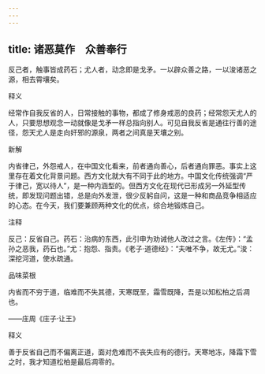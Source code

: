 ```yaml
---
---
---
```

title: 诸恶莫作　众善奉行
---



反己者，触事皆成药石；尤人者，动念即是戈矛。一以辟众善之路，一以浚诸恶之源，相去霄壤矣。

释义

经常作自我反省的人，日常接触的事物，都成了修身戒恶的良药；经常怨天尤人的人，只要思想观念一动就像是戈矛一样总指向别人。可见自我反省是通往行善的途径，怨天尤人是走向奸邪的源泉，两者之间真是天壤之别。

新解



内省律己，外怨戒人，在中国文化看来，前者通向善心，后者通向罪恶。事实上这里存在着文化背景问题。西方文化就大有不同于此的地方。中国文化传统强调“严于律己，宽以待人”，是一种内涵型的。但西方文化在现代已形成另一外延型传统，即发现问题出错，总是向外发泄，很少反躬自问，这是一种和商品竞争相适应的心态。在今天，我们要兼顾两种文化的优点，综合地锻炼自己。

注释

反己：反省自己。药石：治病的东西，此引申为劝诫他人改过之言。《左传》：“孟孙之恶我，药石也。”尤：抱怨、指责。《老子·道德经》：“夫唯不争，故无尤。”浚：深挖河道，使水疏通。

品味菜根

内省而不穷于道，临难而不失其德，天寒既至，霜雪既降，吾是以知松柏之后凋也。

——庄周《庄子·让王》

释义

善于反省自己而不偏离正道，面对危难而不丧失应有的德行。天寒地冻，降霜下雪之时，我才知道松柏是最后凋零的。